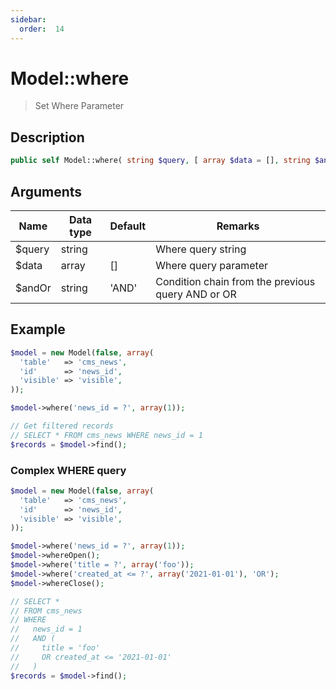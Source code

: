 ```yaml
---
sidebar:
  order:  14
---
```


# Model::where

> Set Where Parameter

## Description

```php
public self Model::where( string $query, [ array $data = [], string $andOr = 'AND' ] )
```

## Arguments

| Name | Data type | Default | Remarks |
| --- | --- | --- | --- |
| $query | string |  | Where query string |
| $data | array | [] | Where query parameter |
| $andOr | string | 'AND' | Condition chain from the previous query AND or OR |

## Example

```php title="Controller"
$model = new Model(false, array(
  'table'   => 'cms_news',
  'id'      => 'news_id',
  'visible' => 'visible',
));

$model->where('news_id = ?', array(1));

// Get filtered records
// SELECT * FROM cms_news WHERE news_id = 1
$records = $model->find();
```

### Complex WHERE query

```php title="Controller"
$model = new Model(false, array(
  'table'   => 'cms_news',
  'id'      => 'news_id',
  'visible' => 'visible',
));

$model->where('news_id = ?', array(1));
$model->whereOpen();
$model->where('title = ?', array('foo'));
$model->where('created_at <= ?', array('2021-01-01'), 'OR');
$model->whereClose();

// SELECT *
// FROM cms_news
// WHERE
//   news_id = 1
//   AND (
//     title = 'foo'
//     OR created_at <= '2021-01-01'
//   )
$records = $model->find();
```

